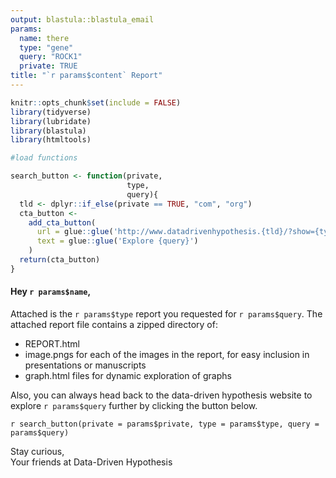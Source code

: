```yaml
---
output: blastula::blastula_email
params:
  name: there
  type: "gene"
  query: "ROCK1"
  private: TRUE
title: "`r params$content` Report"
---
```

```r
knitr::opts_chunk$set(include = FALSE)
library(tidyverse)
library(lubridate)
library(blastula)
library(htmltools)

#load functions

search_button <- function(private, 
                          type, 
                          query){
  tld <- dplyr::if_else(private == TRUE, "com", "org")
  cta_button <-
    add_cta_button(
      url = glue::glue('http://www.datadrivenhypothesis.{tld}/?show={type}&query={query}'),
      text = glue::glue('Explore {query}')
    )
  return(cta_button)
}
```
#### Hey `r params$name`,  
Attached is the `r params$type` report you requested for `r params$query`. The attached report file contains a zipped directory of:  

- REPORT.html  
- image.pngs for each of the images in the report, for easy inclusion in presentations or manuscripts  
- graph.html files for dynamic exploration of graphs  

Also, you can always head back to the data-driven hypothesis website to explore `r params$query` further by clicking the button below.

`r search_button(private = params$private, type = params$type, query = params$query)`


Stay curious,  
Your friends at Data-Driven Hypothesis

